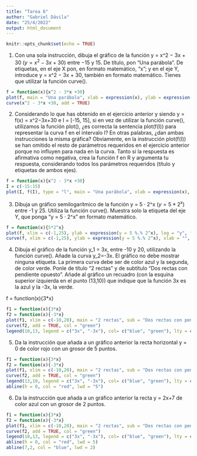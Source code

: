 ```yaml
---
title: "Tarea 6"
author: "Gabriel Dávila"
date: "25/4/2022"
output: html_document
---
```


```r
knitr::opts_chunk$set(echo = TRUE)
```

1. Con una sola instrucción, dibuja el gráfico de la función y = x^2 − 3x + 30 ($y = x^2 - 3x + 30$) entre −15 y 15. De título, pon "Una parábola". De etiquetas, en el eje X pon, en formato matemático, "x"; y en el eje Y, introduce y = x^2 − 3x + 30, también en formato matemático. Tienes que utilizar la función curve().

```r
f = function(x){x^2 - 3*x +30}
plot(f, main = "Una parábola", xlab = expression(x), ylab = expression(y = x^2 - 3*x +30), xlim = c(-15,15), type = "n")
curve(x^2 - 3*x +30, add = TRUE)

```

2. Considerando lo que has obtenido en el ejercicio anterior y siendo y = f(x) = x^2−3x+30 e I = [-15, 15], si en vez de utilizar la función curve(), utilizamos la función plot(), ¿es correcta la sentencia plot(f(I)) para representar la curva f en el intervalo I? En otras palabras, ¿dan ambas instrucciones la misma gráfica? Obviamente, en la instrucción plot(f(I)) se han omitido el resto de parámetros requeridos en el ejercicio anterior porque no influyen para nada en la curva. Tanto si la respuesta es afirmativa como negativa, crea la función f en R y argumenta tu respuesta, considerando todos los parámetros requeridos (título y etiquetas de ambos ejes).

```r
f = function(x){x^2 - 3*x +30}
I = c(-15:15)
plot(I, f(I), type = "l", main = "Una parábola", xlab = expression(x), ylab = expression(y = x^2 - 3*x +30))
```

3. Dibuja un gráfico semilogarítmico de la función y = 5 · 2^x ($y = 5*2^x$) entre -1 y 25. Utiliza la función curve(). Muestra solo la etiqueta del eje Y, que ponga "y = 5 · 2^x" en formato matemático.

```r
f = function(x){5*2^x}
plot(f, xlim = c(-1,25), ylab = expression(y = 5 %.% 2^x), log = "y", type = "n")
curve(f, xlim = c(-1,25), ylab = expression(y = 5 %.% 2^x), xlab = "", add = TRUE)
```

4. Dibuja el gráfico de la función y_1 = 3x, entre -10 y 20, utilizando la función curve(). Añade la curva y_2=-3x. El gráfico no debe mostrar ninguna etiqueta. La primera curva debe ser de color azul y la segunda, de color verde. Ponle de título "2 rectas" y de subtítulo "Dos rectas con pendiente opuesto". Añade al gráfico un recuadro (con la esquina superior izquierda en el punto (13,10)) que indique que la función 3x es la azul y la -3x, la verde.

f = function(x){3*x}
```r
f1 = function(x){3*x}
f2 = function(x){-3*x}
plot(f1, xlim = c(-10,20), main = "2 rectas", sub = "Dos rectas con pendiente opuesto", xlab = "", ylab = "", col = "blue")
curve(f2, add = TRUE, col = "green")
legend(10,13, legend = c("3x", "-3x"), col= c("blue", "green"), lty = c("solid", "solid"))
```

5. Da la instrucción que añada a un gráfico anterior la recta horizontal y = 0 de color rojo con un grosor de 5 puntos.

```r
f1 = function(x){3*x}
f2 = function(x){-3*x}
plot(f1, xlim = c(-10,20), main = "2 rectas", sub = "Dos rectas con pendiente opuesto", xlab = "", ylab = "", col = "blue")
curve(f2, add = TRUE, col = "green")
legend(13,10, legend = c("3x", "-3x"), col= c("blue", "green"), lty = c("solid", "solid"))
abline(h = 0, col = "red", lwd = "5") 
```

6. Da la instrucción que añada a un gráfico anterior la recta y = 2x+7 de color azul con un grosor de 2 puntos.

```r
f1 = function(x){3*x}
f2 = function(x){-3*x}
plot(f1, xlim = c(-10,20), main = "2 rectas", sub = "Dos rectas con pendiente opuesto", xlab = "", ylab = "", col = "blue")
curve(f2, add = TRUE, col = "green")
legend(10,13, legend = c("3x", "-3x"), col= c("blue", "green"), lty = c("solid", "solid"))
abline(h = 0, col = "red", lwd = 5) 
abline(7,2, col = "blue", lwd = 2)
```